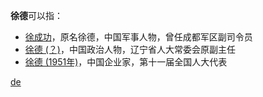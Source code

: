 '''徐德'''可以指：
* [[徐成功|徐成功]]，原名徐德，中国军事人物，曾任成都军区副司令员
* [[徐德_(？)|徐德 (？)]]，中国政治人物，辽宁省人大常委会原副主任
* [[徐德_(1951年)|徐德 (1951年)]]，中国企业家，第十一届全国人大代表

{{disambig}}

[[Category:二字徐姓人名消歧义|de]]